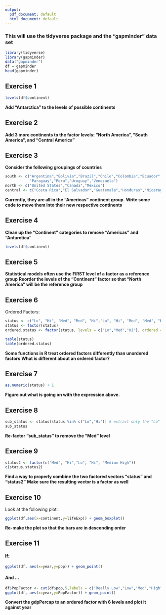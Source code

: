 ```yaml
---
output:
  pdf_document: default
  html_document: default
---
```

### This will use the tidyverse package and the "gapminder" data set

```r
library(tidyverse)
library(gapminder)
data("gapminder")
df = gapminder
head(gapminder)
```
## Exercise 1

```r
levels(df$continent)
```
**Add "Antarctica" to the levels of possible continents**

## Exercise 2
**Add 3 more continents to the factor levels: "North America", "South America", and "Central America"**

## Exercise 3

**Consider the following groupings of countries**
```r
south <- c("Argentina","Bolivia","Brazil","Chile","Colombia","Ecuador",
           "Paraguay","Peru","Uruguay","Venezuela")
north <- c("United States","Canada","Mexico")
central <- c("Costa Rica","El Salvador","Guatemala","Honduras","Nicaragua","Panama")
```
**Currently, they are all in the "Americas" continent group.**
**Write some code to move them into their new respective continents**

## Exercise 4
**Clean up the "Continent" categories to remove "Americas" and "Antarctica"**
```r
levels(df$continent)
```

## Exercise 5
**Statistical models often use the FIRST level of a factor as a reference group**
**Reorder the levels of the "Continent" factor so that "North America" will be the reference group**


## Exercise 6

Ordered Factors:
```r
status <- c("Lo", "Hi", "Med", "Med", "Hi","Lo", "Hi", "Med", "Med", "Hi")
status <- factor(status)
ordered.status <- factor(status, levels = c("Lo","Med","Hi"), ordered = TRUE)

table(status)
table(ordered.status)
```
**Some functions in R treat ordered factors differently than unordered factors**
**What is different about an ordered factor?**



## Exercise 7

```r
as.numeric(status) + 1
```
**Figure out what is going on with the expression above.**


## Exercise 8


```r
sub_status <- status[status %in% c("Lo","Hi")] # extract only the "Lo" and "Hi" values
sub_status
```
**Re-factor "sub_status" to remove the "Med" level**


## Exercise 9

```r
status2 <- factor(c("Med", "Hi","Lo", "Hi", "Medium High"))
c(status,status2)
```
**Find a way to properly combine the two factored vectors "status" and "status2"**
**Make sure the resulting vector is a factor as well**

## Exercise 10

Look at the following plot:
```r
ggplot(df,aes(x=continent,y=lifeExp)) + geom_boxplot()
```
**Re-make the plot so that the bars are in descending order**


## Exercise 11

#### If:
```r
ggplot(df, aes(x=year,y=pop)) + geom_point()
```

#### And ...
```r
df$PopFactor <- cut(df$pop,5,labels = c("Really Low","Low","Med","High","Really High"))
ggplot(df, aes(x=year,y=PopFactor)) + geom_point()
```

**Convert the gdpPercap to an ordered factor with 6 levels and plot it against year**